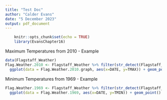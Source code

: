 ---
title: "Test Doc"
author: "Calder Evans"
date: "5 December 2023"
output: pdf_document
---

```{r setup, include=FALSE}
    knitr::opts_chunk$set(echo = TRUE)
    library(EvansChapter16)
```

Maximum Temperatures from 2010 - Example
```{r}
data(Flagstaff_Weather)
Flag.Weather.2010 <- Flagstaff_Weather %>% filter(str_detect(Flagstaff_Weather$DATE, pattern = "2010")) 
  ggplot(data = Flag.Weather.2010.graph, aes(x=DATE, y=TMAX)) + geom_point()
```

Minimum Temperatures from 1969 - Example
```{r}
Flag.Weather.1969 <- Flagstaff_Weather %>% filter(str_detect(Flagstaff_Weather$DATE, pattern = "1969")) 
  ggplot(data = Flag.Weather.1969, aes(x=DATE, y=TMIN)) + geom_point()
```
